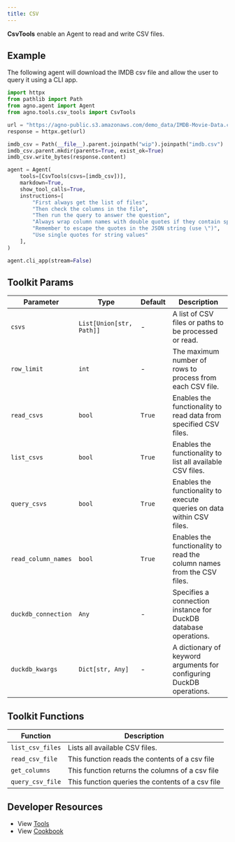 ```yaml
---
title: CSV
---
```


**CsvTools** enable an Agent to read and write CSV files.

## Example

The following agent will download the IMDB csv file and allow the user to query it using a CLI app.

```python cookbook/agent_concepts/tools/csv_tools.py
import httpx
from pathlib import Path
from agno.agent import Agent
from agno.tools.csv_tools import CsvTools

url = "https://agno-public.s3.amazonaws.com/demo_data/IMDB-Movie-Data.csv"
response = httpx.get(url)

imdb_csv = Path(__file__).parent.joinpath("wip").joinpath("imdb.csv")
imdb_csv.parent.mkdir(parents=True, exist_ok=True)
imdb_csv.write_bytes(response.content)

agent = Agent(
    tools=[CsvTools(csvs=[imdb_csv])],
    markdown=True,
    show_tool_calls=True,
    instructions=[
        "First always get the list of files",
        "Then check the columns in the file",
        "Then run the query to answer the question",
        "Always wrap column names with double quotes if they contain spaces or special characters",
        "Remember to escape the quotes in the JSON string (use \")",
        "Use single quotes for string values"
    ],
)

agent.cli_app(stream=False)
```

## Toolkit Params

| Parameter           | Type                     | Default | Description                                                            |
| ------------------- | ------------------------ | ------- | ---------------------------------------------------------------------- |
| `csvs`              | `List[Union[str, Path]]` | -       | A list of CSV files or paths to be processed or read.                  |
| `row_limit`         | `int`                    | -       | The maximum number of rows to process from each CSV file.              |
| `read_csvs`         | `bool`                   | `True`  | Enables the functionality to read data from specified CSV files.       |
| `list_csvs`         | `bool`                   | `True`  | Enables the functionality to list all available CSV files.             |
| `query_csvs`        | `bool`                   | `True`  | Enables the functionality to execute queries on data within CSV files. |
| `read_column_names` | `bool`                   | `True`  | Enables the functionality to read the column names from the CSV files. |
| `duckdb_connection` | `Any`                    | -       | Specifies a connection instance for DuckDB database operations.        |
| `duckdb_kwargs`     | `Dict[str, Any]`         | -       | A dictionary of keyword arguments for configuring DuckDB operations.   |

## Toolkit Functions

| Function         | Description                                      |
| ---------------- | ------------------------------------------------ |
| `list_csv_files` | Lists all available CSV files.                   |
| `read_csv_file`  | This function reads the contents of a csv file   |
| `get_columns`    | This function returns the columns of a csv file  |
| `query_csv_file` | This function queries the contents of a csv file |

## Developer Resources

- View [Tools](https://github.com/phidatahq/agno/blob/main/libs/agno/agno/tools/csv.py)
- View [Cookbook](https://github.com/phidatahq/agno/blob/main/cookbook/agent_concepts/tools/csv_tools.py)
